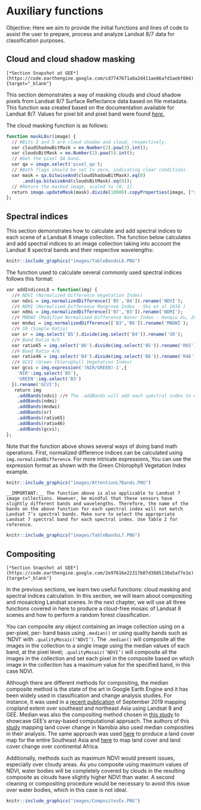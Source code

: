 # Auxiliary functions

Objective: Here we aim to provide the initial functions and lines of code to assist the user to prepare, process and analyze Landsat 8/7 data for classification purposes.

## Cloud and cloud shadow masking
```block
[*Section Snapshot at GEE*](https://code.earthengine.google.com/cd7747671a8a2d411ae86afd1aebf084){target="_blank"}
```

This section demonstrates a way of masking clouds and cloud shadow pixels from Landsat 8/7 Surface Reflectance data based on file metadata. This function was created based on the documentation available for Landsat 8/7. Values for pixel bit and pixel band were found [*here.*](https://www.usgs.gov/core-science-systems/nli/landsat/landsat-collection-1-level-1-quality-assessment-band?qt-science_support_page_related_con=0#qt-science_support_page_related_con){target="_blank"}

The cloud masking function is as follows:
```r
function maskL8sr(image) {
  // #Bits 3 and 5 are cloud shadow and cloud, respectively.
  var cloudShadowBitMask = ee.Number(2).pow(3).int();
  var cloudsBitMask = ee.Number(2).pow(5).int();
  // #Get the pixel QA band.
  var qa = image.select('pixel_qa');
  // #Both flags should be set to zero, indicating clear conditions.
  var mask = qa.bitwiseAnd(cloudShadowBitMask).eq(0)
      .and(qa.bitwiseAnd(cloudsBitMask).eq(0));
  // #Return the masked image, scaled to [0, 1].
  return image.updateMask(mask).divide(10000).copyProperties(image, ["system:time_start"]);
};
```

## Spectral indices

This section demonstrates how to calculate and add spectral indices to each scene of a Landsat 8 image collection. The function below calculates and add spectral indices to an image collection taking into account the Landsat 8 spectral bands and their respective wavelengths:

```r
knitr::include_graphics("images/TableBandsL8.PNG")
```

The function used to calculate several commonly used spectral indices follows this format:
```r
var addIndicesL8 = function(img) {
  //# NDVI (Normalized Difference Vegetation Index)
  var ndvi = img.normalizedDifference(['B5','B4']).rename('NDVI');
  //# NDMI (Normalized Difference Mangrove Index - Shi et al 2016 )
  var ndmi = img.normalizedDifference(['B7','B3']).rename('NDMI');
  //# MNDWI (Modified Normalized Difference Water Index - Hanqiu Xu, 2006)
  var mndwi = img.normalizedDifference(['B3','B6']).rename('MNDWI');
  //# SR (Simple Ratio)
  var sr = img.select('B5').divide(img.select('B4')).rename('SR');
  //# Band Ratio 6/5
  var ratio65 = img.select('B6').divide(img.select('B5')).rename('R65');
  //# Band Ratio 4/6
  var ratio46 = img.select('B4').divide(img.select('B6')).rename('R46');
  //# GCVI (Green Chlorophyll Vegetation Index)
  var gcvi = img.expression('(NIR/GREEN)-1',{
    'NIR':img.select('B5'),
    'GREEN':img.select('B3')
  }).rename('GCVI');
   return img
    .addBands(ndvi) //# The .addBands will add each spectral index to each Landsat scene
    .addBands(ndmi)
    .addBands(mndwi)
    .addBands(sr)
    .addBands(ratio65)
    .addBands(ratio46)
    .addBands(gcvi);
};
```

Note that the function above shows several ways of doing band math operations. First, normalized difference indices can be calculated using `img.normalizedDifference`. For more intricate expressions, You can use the expression format as shown with the Green Chlorophyll Vegetation Index example.

```r
knitr::include_graphics("images/AttentionL7Bands.PNG")
```

```block
__IMPORTANT:__ The function above is also applicable to Landsat 7 image collections. However, be mindful that these sensors have slightly different bands and wavelengths. Therefore, the name of the bands on the above function for each spectral index will not match Landsat 7’s spectral bands. Make sure to select the appropriate Landsat 7 spectral band for each spectral index. Use Table 2 for reference.

```


```r
knitr::include_graphics("images/TableBandsL7.PNG")
```

## Compositing
```block
[*Section Snapshot at GEE*](https://code.earthengine.google.com/2e97616e22317b07d3885130a5af7e1e){target="_blank"}
```

In the previous sections, we learn two useful functions: cloud masking and spectral indices calculation. In this section, we will learn about compositing and mosaicking Landsat scenes. In the next chapter, we will use all three functions covered in here to produce a cloud-free mosaic of Landsat 8 scenes and how to perform a random forest classification. 

You can composite any object containing an image collection using on a per-pixel, per- band basis using `.median()` or using quality bands such as ‘NDVI’ with `.qualityMosaic(‘NDVI’)`. The `.median()` will composite all the images in the collection to a single image using the median values of each band, at the pixel level; `.qualityMosaic(‘NDVI’)` will composite all the images in the collection and set each pixel in the composite based on which image in the collection has a maximum value for the specified band, in this case NDVI.

Although there are different methods for compositing, the median composite method is the state of the art in Google Earth Engine and it has been widely used in classification and change analysis studies. For instance, it was used in a [recent publication](https://doi.org/10.1016/j.jag.2018.11.014){target="_blank"} of September 2019 mapping cropland extent over southeast and northeast Asia using Landsat 8 and GEE. Median was also the compositing method chosen in [this study](https://doi.org/10.1016/j.rse.2017.05.025){target="_blank"} to showcase GEE’s array-based computational approach. The authors of this [study](https://doi.org/10.3390/rs8080681){target="_blank"} mapping land cover change in Namibia also used median composities in their analysis. The same approach was used [here](https://doi.org/10.1080/2150704X.2016.1182659){target="_blank"} to produce a land cover map for the entire Southeast Asia and [here](https://doi.org/10.1371/journal.pone.0184926){target="_blank"} to map land cover and land cover change over continental Africa. 

Additionally, methods such as maximum NDVI would present issues, especially over cloudy areas. As you composite using maximum values of NDVI, water bodies will be completely covered by clouds in the resulting composite as clouds have slightly higher NDVI than water. A second cleaning or compositing procedure would be necessary to avoid this issue over water bodies, which in this case is not ideal.

```r
knitr::include_graphics("images/CompositesEx.PNG")
```